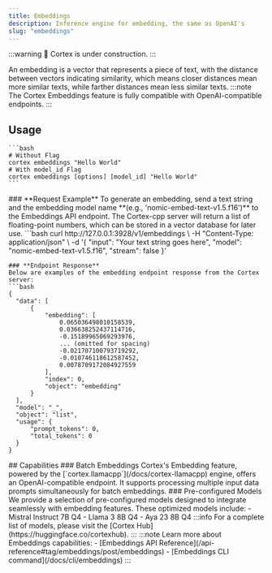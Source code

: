 ```yaml
---
title: Embeddings
description: Inference engine for embedding, the same as OpenAI's
slug: "embeddings"
---
```



:::warning
🚧 Cortex is under construction.
:::

An embedding is a vector that represents a piece of text, with the distance between vectors indicating similarity, which means closer distances mean more similar texts, while farther distances mean less similar texts.
:::note
The Cortex Embeddings feature is fully compatible with OpenAI-compatible endpoints.
:::

## Usage

<Tabs>
  <TabItem  value="CLI" label="CLI" default>

    ```bash 
    # Without Flag
    cortex embeddings "Hello World"
    # With model_id Flag
    cortex embeddings [options] [model_id] "Hello World"
    ```
  </TabItem>
  <TabItem value="CURL" label="CURL">
  ### **Request Example**
  To generate an embedding, send a text string and the embedding model name **(e.g., 'nomic-embed-text-v1.5.f16')** to the Embeddings API endpoint.
  The Cortex-cpp server will return a list of floating-point numbers, which can be stored in a vector database for later use.
  ```bash
curl http://127.0.0.1:3928/v1/embeddings \
  -H "Content-Type: application/json" \
  -d '{
    "input": "Your text string goes here",
    "model": "nomic-embed-text-v1.5.f16",
    "stream": false
 }'


  ```
  ### **Endpoint Response**
  Below are examples of the embedding endpoint response from the Cortex server:
  ```bash
{
    "data": [
        {
            "embedding": [
                0.065036498010158539,
                0.036638252437114716,
                -0.15189965069293976,
                ... (omitted for spacing)
                -0.021707100793719292,
                -0.010746118612587452,
                0.0078709172084927559
            ],
            "index": 0,
            "object": "embedding"
        }
    ],
    "model": "_",
    "object": "list",
    "usage": {
        "prompt_tokens": 0,
        "total_tokens": 0
    }
}
  ```
  </TabItem>
</Tabs>
## Capabilities
### Batch Embeddings
Cortex's Embedding feature, powered by the [`cortex.llamacpp`](/docs/cortex-llamacpp) engine, offers an OpenAI-compatible endpoint. It supports processing multiple input data prompts simultaneously for batch embeddings.
### Pre-configured Models
We provide a selection of pre-configured models designed to integrate seamlessly with embedding features. These optimized models include:
- Mistral Instruct 7B Q4
- Llama 3 8B Q4
- Aya 23 8B Q4
:::info
For a complete list of models, please visit the [Cortex Hub](https://huggingface.co/cortexhub).
:::
:::note
Learn more about Embeddings capabilities:
- [Embeddings API Reference](/api-reference#tag/embeddings/post/embeddings)
- [Embeddings CLI command](/docs/cli/embeddings)
:::